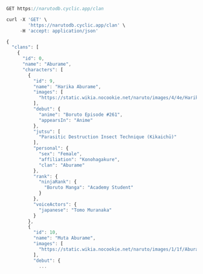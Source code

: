 
```js
GET https://narutodb.cyclic.app/clan
```
```js
curl -X 'GET' \
        'https://narutodb.cyclic.app/clan' \
     -H 'accept: application/json'
```

```js
{
  "clans": [
    {
      "id": 0,
      "name": "Aburame",
      "characters": [
        {
          "id": 9,
          "name": "Harika Aburame",
          "images": [
            "https://static.wikia.nocookie.net/naruto/images/4/4e/Harika_Aburame.png/revision/latest/scale-to-width-down/300?cb=20220904143733"
          ],
          "debut": {
            "anime": "Boruto Episode #261",
            "appearsIn": "Anime"
          },
          "jutsu": [
            "Parasitic Destruction Insect Technique (Kikaichū)"
          ],
          "personal": {
            "sex": "Female",
            "affiliation": "Konohagakure",
            "clan": "Aburame"
          },
          "rank": {
            "ninjaRank": {
              "Boruto Manga": "Academy Student"
            }
          },
          "voiceActors": {
            "japanese": "Tomo Muranaka"
          }
        },
        {
          "id": 10,
          "name": "Muta Aburame",
          "images": [
            "https://static.wikia.nocookie.net/naruto/images/1/1f/Aburame_Muta.png/revision/latest/scale-to-width-down/300?cb=20160115101249"
          ],
          "debut": {
            ...

```
